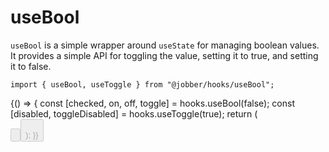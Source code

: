 
<Meta title="Hooks/useBool" />

# useBool

`useBool` is a simple wrapper around `useState` for managing boolean values. It
provides a simple API for toggling the value, setting it to true, and setting it
to false.

```tsx
import { useBool, useToggle } from "@jobber/hooks/useBool";
```

<Canvas>
  <Story name="useBool">
    {() => {
      const [checked, on, off, toggle] = hooks.useBool(false);
      const [disabled, toggleDisabled] = hooks.useToggle(true);
      return (
        <Content>
          <Checkbox
            checked={checked}
            onChange={toggle}
            label={checked ? "On" : "Off"}
            disabled={disabled}
          />
          <br />
          <Button
            onClick={on}
            label={"On"}
            type={checked ? "primary" : "secondary"}
            disabled={disabled}
          />
          <br />
          <Button
            onClick={off}
            label={"Off"}
            type={checked ? "secondary" : "primary"}
            disabled={disabled}
          />
          <br />
          <Checkbox
            checked={disabled}
            onChange={toggleDisabled}
            label={"Disabled"}
          />
        </Content>
      );
    }}
  </Story>
</Canvas>
